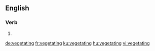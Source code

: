 ==English==

===Verb===
{{head|en|present participle}}

# {{present participle of|vegetate|lang=en}}

[[de:vegetating]]
[[fr:vegetating]]
[[ku:vegetating]]
[[hu:vegetating]]
[[vi:vegetating]]